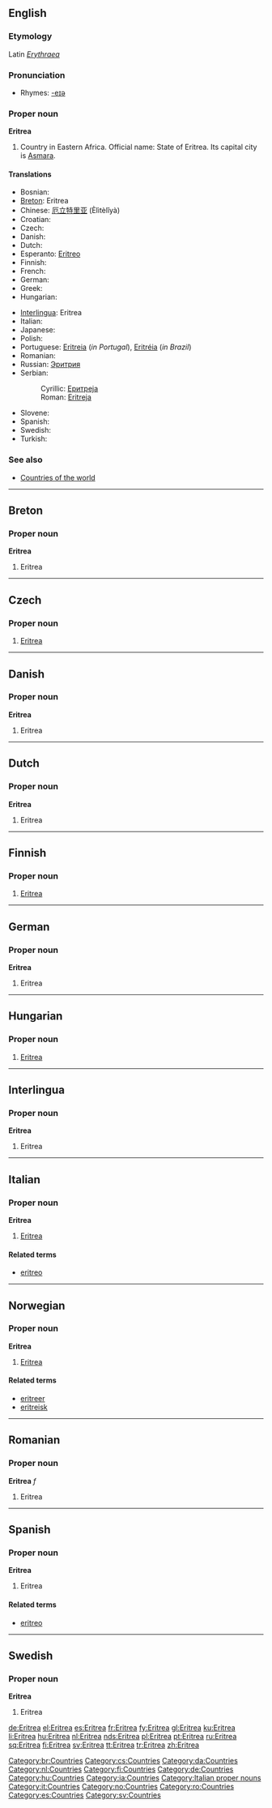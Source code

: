 {{see|eritrea}}
{{wikipedia}}
==English==

===Etymology===
Latin ''[[Erythraea]]''

===Pronunciation===
{{IPAchar|/ˌerɪˈtreɪə/, /ˌerɪˈtriːə/}}
* Rhymes: [[Rhymes:English:-eɪə|-eɪə]]

===Proper noun===
'''Eritrea'''

# Country in Eastern Africa. Official name: State of Eritrea. Its capital city is [[Asmara]].

====Translations====
{{trans-top|country in Eastern Africa}}
* Bosnian: {{t-|bs|Eritreja|f}}
* [[Breton]]: Eritrea
* Chinese: [[厄立特里亚]] (Èlìtèlǐyà)
* Croatian: {{t-|hr|Eritreja|f}}
* Czech: {{t-|cs|Eritrea|f}}
* Danish: {{t-|da|Eritrea}}
* Dutch: {{t+|nl|Eritrea}}
* Esperanto: [[Eritreo]]
* Finnish: {{t+|fi|Eritrea}}
* French: {{t+|fr|Érythrée|f}}
* German: {{t+|de|Eritrea}}
* Greek: {{t-|el|Ερυθραία|f|tr=Erythréa|sc=Grek}}
* Hungarian: {{t+|hu|Eritrea}}
{{trans-mid}}
* [[Interlingua]]: Eritrea
* Italian: {{t-|it|Eritrea|f}}
* Japanese: {{t+|ja|エリトリア|tr=Eritoria|sc=Jpan}}
* Polish: {{t+|pl|Erytrea}}
* Portuguese: [[Eritreia]] (''in Portugal''), [[Eritréia]] (''in Brazil'')
* Romanian: {{t-|ro|Eritrea|f}}
* Russian: [[Эритрия]]
* Serbian:
*: Cyrillic: [[Еритреја#Serbian|Еритреја]] {{f}}
*: Roman: [[Eritreja#Serbian|Eritreja]] {{f}}
* Slovene: {{t+|sl|Eritreja|f}}
* Spanish: {{t+|es|Eritrea}}
* Swedish: {{t+|sv|Eritrea}}
* Turkish: {{t+|tr|Eritre}}
{{trans-bottom}}

===See also===
* [[Appendix:Countries of the world|Countries of the world]]

----

==Breton==

===Proper noun===
'''Eritrea'''

# Eritrea

[[Category:br:Countries]]

----

==Czech==

===Proper noun===
{{cs-proper noun|g=f}}

# [[#English|Eritrea]]

[[Category:cs:Countries]]

----

==Danish==

===Proper noun===
'''Eritrea'''

# Eritrea

[[Category:da:Countries]]

----

==Dutch==

===Proper noun===
'''Eritrea'''

# Eritrea

[[Category:nl:Countries]]

----

==Finnish==
{{wikipedia|lang=fi}}

===Proper noun===
{{fi-noun|proper=true|Eritre|type=kulkija}}

# [[#English|Eritrea]]

[[Category:fi:Countries]]

----

==German==

===Proper noun===
'''Eritrea'''

# Eritrea

[[Category:de:Countries]]

----

==Hungarian==

===Proper noun===
{{infl|hu|proper noun}}

# [[#English|Eritrea]]

[[Category:hu:Countries]]

----

==Interlingua==

===Proper noun===
'''Eritrea'''

# Eritrea

[[Category:ia:Countries]]

----

==Italian==
{{wikipedia|lang=it}}

===Proper noun===
'''Eritrea''' {{f}}

# [[#English|Eritrea]]

====Related terms====
* [[eritreo]]

[[Category:Italian proper nouns]]
[[Category:it:Countries]]

----

==Norwegian==

===Proper noun===
'''Eritrea'''

# [[#English|Eritrea]]

====Related terms====
* [[eritreer]]
* [[eritreisk]]

[[Category:no:Countries]]

----

==Romanian==

===Proper noun===
'''Eritrea''' ''f''

# Eritrea

[[Category:ro:Countries]]

----

==Spanish==

===Proper noun===
'''Eritrea'''

# Eritrea

====Related terms====
* [[eritreo]]

[[Category:es:Countries]]

----

==Swedish==

===Proper noun===
'''Eritrea'''

# Eritrea

[[Category:sv:Countries]]

[[de:Eritrea]]
[[el:Eritrea]]
[[es:Eritrea]]
[[fr:Eritrea]]
[[fy:Eritrea]]
[[gl:Eritrea]]
[[ku:Eritrea]]
[[li:Eritrea]]
[[hu:Eritrea]]
[[nl:Eritrea]]
[[nds:Eritrea]]
[[pl:Eritrea]]
[[pt:Eritrea]]
[[ru:Eritrea]]
[[sq:Eritrea]]
[[fi:Eritrea]]
[[sv:Eritrea]]
[[tt:Eritrea]]
[[tr:Eritrea]]
[[zh:Eritrea]]